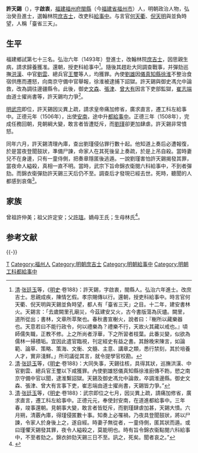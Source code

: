 {{明清人物信息框
| 姓名 = 許天錫
| 原名 =
| 圖片名稱= 
| 圖片大小 =
| 圖片說明 = 
| 最高職務 = 工科都給事中
| 國家 = 大明 
| 爵位 =
| 籍貫 = [[福建承宣布政使司|福建承宣布政使司]][[福州府|福州府]][[閩縣|閩縣]]
| 族裔 = 
| 字號 = 字啟衷
| 諡號 =
| 出生日期 = 嘉靖四十年（1461年）
| 出生地點 = 
| 逝世日期 = 正德三年（1508年）
| 逝世地點 =
| 墓葬 =
| 配偶 = 
| 親屬 = 
| 出身 =
* 弘治六年癸丑科進士
| 經歷 =
| 著作 =  
}}
'''許天錫'''（{{bd|1461年||1508年|catIdx=}}），字'''啟衷'''，[[福建承宣布政使司|福建]][[福州府|福州府]][[閩縣|閩縣]]（今[[福建省|福建省]][[福州市|福州市]]）人，明朝政治人物，弘治癸丑進士，選翰林院[[庶吉士|庶吉士]]，改吏科[[給事中|給事中]]。与言官[[何天衢|何天衢]]、[[倪天明|倪天明]]與並負時望，人稱「臺省三天」。

==生平==
福建鄉試第七十三名。弘治六年（1493年）登進士，改翰林院[[庶吉士|庶吉士]]，因思親生病，請求歸養獲准。還朝，授吏科給事中<ref>[[清|清]]·[[张廷玉|张廷玉]]等，《[[明史|明史]]·卷188》：許天錫，字啟衷，閩縣人。弘治六年進士。改庶吉士。思親成疾，陳情乞假。孝宗賜傳以行。還朝，授吏科給事中。時言官何天衢、倪天明與天錫並負時望，都人有「臺省三天」之目。十二年，建安書林火。天錫言：「去歲闕里孔廟災，今茲建安又火，古今書版蕩為灰燼。闕里，道所從出；書林，文章所萃聚也。春秋書宣榭火，說者曰：『榭所以藏樂器也。天意若曰不能行政令，何以禮樂為？禮樂不行，天故火其藏以戒也。』頃師儒失職，正教不修。上之所尚者浮華，下之所習者枝葉。此番災變，似欲為儒林一掃積垢。宜因此遣官臨視，刊定經史有益之書。其餘晚宋陳言，如論範、論草、策略、策海、文衡、文髓、主意、講章之類，悉行禁刻，其於培養人才，實非淺鮮。」所司議從其言，就令提學官校勘。</ref>。隨後其趕赴大同調查戰事，并彈劾巡撫[[洪漢|洪漢]]、中官[[劉雲|劉雲]]、總兵官[[王璽|王璽]]等人，均獲罪。內使[[劉雄|劉雄]]因[[儀真|儀真]][[知縣|知縣]][[徐淮|徐淮]]不整治食宿供應而遷怒，向南京守備中官舉報，徐淮被逮捕下詔獄。許天錫與御史馮允中論救，改為調往邊疆縣令。此後，御史[[文森|文森]]、[[張津_(明朝)|張津]]、[[曾大有|曾大有]]因言下吏部監獄，[[崔志端|崔志端]]由道士擢尚書等，許天錫均力爭<ref>[[清|清]]·[[张廷玉|张廷玉]]等，《[[明史|明史]]·卷188》：大同失事，天錫往核，具得其狀，巡撫洪漢、中官劉雲、總兵官王璽以下咸獲罪。內使劉雄怒儀真知縣徐淮廚傳不飭，愬之南京守備中官以聞，逮淮繫詔獄。天錫及御史馮允中論救，卒調淮邊縣。御史文森、張津、曾大有言事下吏，崔志端由道士擢尚書，天錫皆力爭。”</ref>。

[[明武宗|明武宗]]即位，許天錫因災異上疏，請求皇帝痛加修省，廣求直言，遷工科左給事中。正德元年（1506年），出使[[越南|安南]]，途中升[[都給事中|都給事中]]。正德三年（1508年），完成任務回朝，見朝綱大變，敢言者皆遭貶斥，而[[劉瑾|劉瑾]]卻更加肆虐。許天錫非常憤怒。

同年六月，許天錫清理內庫，查出劉瑾侵佔罪行數十起。他知道上奏后必遭報復，於是當夜登聞鼓狀，準備尸諫，命家人在其死後呈上奏疏，於是上吊自殺。當時妻兒不在身邊，只有一童侍側，把奏章隱匿後逃遁。一說劉瑾害怕許天錫揭發其罪，當夜命人縊殺，真相一直不明。當時，武宗下旨命錦衣衛閱六科給事中，不到者彈劾。而錦衣衛彈劾許天錫三天后仍不至。調查后才發現已經去世。死時，聽聞的人都感到哀傷<ref>[[清|清]]·[[张廷玉|张廷玉]]等，《[[明史|明史]]·卷188》：武宗即位之七月，因災異上疏，請痛加修省，廣求直言，遷工科左給事中。正德元元，奉使封安南，在道進都給事中。三年春，竣事還朝。見朝事大變，敢言者皆貶斥，而劉瑾肆虐加甚，天錫大憤。六月朔，清覈內庫，得瑾侵匿數十事。知奏上必罹禍，乃夜具登聞鼓狀，將以尸諫，令家人於身後上之，遂自經。時妻子無從者，一童侍側，匿其狀而遁。或曰瑾懼天錫發其罪，夜令人縊殺之，莫能明也。時有旨令錦衣衞點閱六科給事中，不至者劾之。錦衣帥劾天錫三日不至。訊之，死矣。聞者哀之。”</ref>。

==家族==
曾祖許仲美；祖父許定安；父[[許瑄|許瑄]]。嫡母王氏；生母林氏<ref>{{Cite book|title=天一阁藏明代科举录选刊 登科录 点校本|last=龚延明主编|first=|publisher=宁波出版社|year=2016|isbn=978-7-5526-2320-8|location=宁波|pages=|quote=《天一閣藏明代科舉錄選刊.登科錄》之《弘治六年癸丑科進士登科錄》}}</ref>。

==参考文献==
{{reflist}}

{{-}}
{{並稱|臺省三天|[[許天錫|許天錫]] - [[何天衢|何天衢]] - [[倪天明|倪天明]]}}
{{弘治六年癸丑科殿試金榜}}

{{Authority control}}

{{DEFAULTSORT:Xu許}}
[[Category:许姓|T]]
[[Category:福州人|Category:福州人]]
[[Category:明朝庶吉士|Category:明朝庶吉士]]
[[Category:明朝給事中|Category:明朝給事中]]
[[Category:明朝工科都給事中|Category:明朝工科都給事中]]